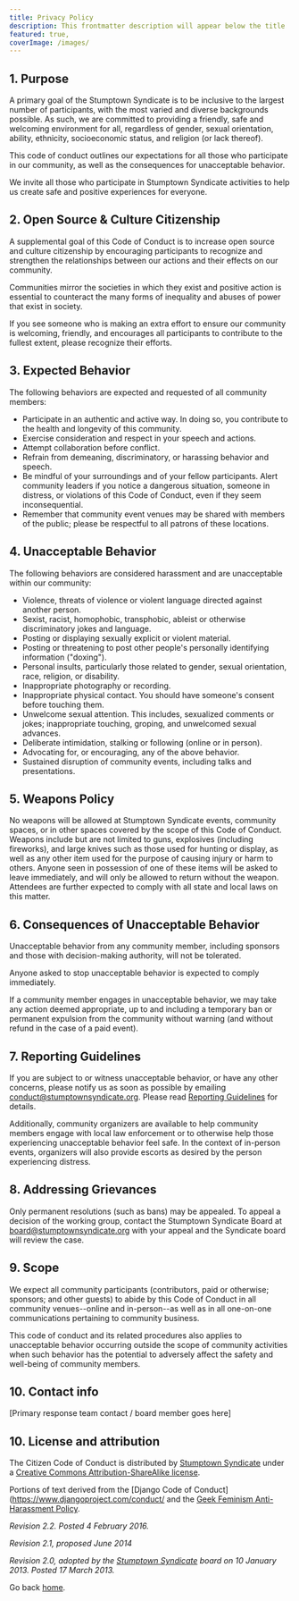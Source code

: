 ```yaml
---
title: Privacy Policy
description: This frontmatter description will appear below the title
featured: true, 
coverImage: /images/
---
```


## 1. Purpose

A primary goal of the Stumptown Syndicate is to be inclusive to the largest number of participants, with the most varied and diverse backgrounds possible. As such, we are committed to providing a friendly, safe and welcoming environment for all, regardless of gender, sexual orientation, ability, ethnicity, socioeconomic status, and religion (or lack thereof).

This code of conduct outlines our expectations for all those who participate in our community, as well as the consequences for unacceptable behavior.

We invite all those who participate in Stumptown Syndicate activities to help us create safe and positive experiences for everyone.

## 2. Open Source & Culture Citizenship

A supplemental goal of this Code of Conduct is to increase open source and culture citizenship by encouraging participants to recognize and strengthen the relationships between our actions and their effects on our community.

Communities mirror the societies in which they exist and positive action is essential to counteract the many forms of inequality and abuses of power that exist in society.

If you see someone who is making an extra effort to ensure our community is welcoming, friendly, and encourages all participants to contribute to the fullest extent, please recognize their efforts.

## 3. Expected Behavior

The following behaviors are expected and requested of all community members:

-   Participate in an authentic and active way. In doing so, you contribute to the health and longevity of this community.
-   Exercise consideration and respect in your speech and actions.
-   Attempt collaboration before conflict.
-   Refrain from demeaning, discriminatory, or harassing behavior and speech.
-   Be mindful of your surroundings and of your fellow participants. Alert community leaders if you notice a dangerous situation, someone in distress, or violations of this Code of Conduct, even if they seem inconsequential.
-   Remember that community event venues may be shared with members of the public; please be respectful to all patrons of these locations.

## 4. Unacceptable Behavior

The following behaviors are considered harassment and are unacceptable within our community:

-   Violence, threats of violence or violent language directed against another person.
-   Sexist, racist, homophobic, transphobic, ableist or otherwise discriminatory jokes and language.
-   Posting or displaying sexually explicit or violent material.
-   Posting or threatening to post other people's personally identifying information ("doxing").
-   Personal insults, particularly those related to gender, sexual orientation, race, religion, or disability.
-   Inappropriate photography or recording.
-   Inappropriate physical contact. You should have someone's consent before touching them.
-   Unwelcome sexual attention. This includes, sexualized comments or jokes; inappropriate touching, groping, and unwelcomed sexual advances.
-   Deliberate intimidation, stalking or following (online or in person).
-   Advocating for, or encouraging, any of the above behavior.
-   Sustained disruption of community events, including talks and presentations.

## 5. Weapons Policy

No weapons will be allowed at Stumptown Syndicate events, community spaces, or in other spaces covered by the scope of this Code of Conduct. Weapons include but are not limited to guns, explosives (including fireworks), and large knives such as those used for hunting or display, as well as any other item used for the purpose of causing injury or harm to others. Anyone seen in possession of one of these items will be asked to leave immediately, and will only be allowed to return without the weapon. Attendees are further expected to comply with all state and local laws on this matter.

## 6. Consequences of Unacceptable Behavior

Unacceptable behavior from any community member, including sponsors and those with decision-making authority, will not be tolerated.

Anyone asked to stop unacceptable behavior is expected to comply immediately.

If a community member engages in unacceptable behavior, we may take any action deemed appropriate, up to and including a temporary ban or permanent expulsion from the community without warning (and without refund in the case of a paid event).

## 7. Reporting Guidelines

If you are subject to or witness unacceptable behavior, or have any other concerns, please notify us as soon as possible by emailing conduct@stumptownsyndicate.org. Please read [Reporting Guidelines](reporting_guidelines.md) for details.

Additionally, community organizers are available to help community members engage with local law enforcement or to otherwise help those experiencing unacceptable behavior feel safe. In the context of in-person events, organizers will also provide escorts as desired by the person experiencing distress.

## 8. Addressing Grievances

Only permanent resolutions (such as bans) may be appealed. To appeal a decision of the working group, contact the Stumptown Syndicate Board at board@stumptownsyndicate.org with your appeal and the Syndicate board will review the case.

## 9. Scope

We expect all community participants (contributors, paid or otherwise; sponsors; and other guests) to abide by this Code of Conduct in all community venues--online and in-person--as well as in all one-on-one communications pertaining to community business.

This code of conduct and its related procedures also applies to unacceptable behavior occurring outside the scope of community activities when such behavior has the potential to adversely affect the safety and well-being of community members.

## 10. Contact info

[Primary response team contact / board member goes here]

## 10. License and attribution

The Citizen Code of Conduct is distributed by [Stumptown Syndicate](http://stumptownsyndicate.org) under a [Creative Commons Attribution-ShareAlike license](http://creativecommons.org/licenses/by-sa/3.0/).

Portions of text derived from the [Django Code of Conduct](https://www.djangoproject.com/conduct/ and the [Geek Feminism Anti-Harassment Policy](http://geekfeminism.wikia.com/wiki/Conference_anti-harassment/Policy).

_Revision 2.2. Posted 4 February 2016._

_Revision 2.1, proposed June 2014_

_Revision 2.0, adopted by the [Stumptown Syndicate](http://stumptownsyndicate.org) board on 10 January 2013. Posted 17 March 2013._

Go back [home](/).
